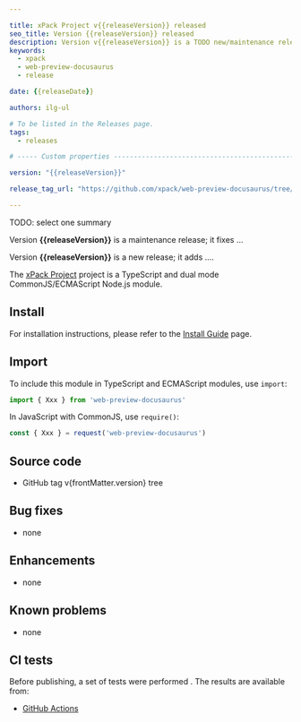 ```yaml
---

title: xPack Project v{{releaseVersion}} released
seo_title: Version {{releaseVersion}} released
description: Version v{{releaseVersion}} is a TODO new/maintenance release
keywords:
  - xpack
  - web-preview-docusaurus
  - release

date: {{releaseDate}}

authors: ilg-ul

# To be listed in the Releases page.
tags:
  - releases

# ----- Custom properties -----------------------------------------------------

version: "{{releaseVersion}}"

release_tag_url: "https://github.com/xpack/web-preview-docusaurus/tree/v{{releaseVersion}}"

---
```




TODO: select one summary

Version **{{releaseVersion}}** is a maintenance release; it fixes ...

Version **{{releaseVersion}}** is a new release; it adds ....

<!-- truncate -->

<PageMetadata title={frontMatter.seo_title} />

The [xPack Project](https://xpack.github.io/web-preview-docusaurus/)
project is a TypeScript and dual mode CommonJS/ECMAScript Node.js module.

<Prerequisites nodeVersion=""/>

## Install

For installation instructions, please refer to the
[Install Guide](/docs/install/)
page.

## Import

To include this module in TypeScript and ECMAScript modules, use `import`:

```typescript
import { Xxx } from 'web-preview-docusaurus'
```

In JavaScript with CommonJS, use `require()`:

```javascript
const { Xxx } = request('web-preview-docusaurus')
```

## Source code

- <Link to={frontMatter.release_tag_url}>GitHub tag v{frontMatter.version} tree</Link>

## Bug fixes

- none

## Enhancements

- none

## Known problems

- none

## CI tests

Before publishing, a set of tests were performed .
The results are available from:

- [GitHub Actions](https://github.com/xpack/web-preview-docusaurus/actions)

